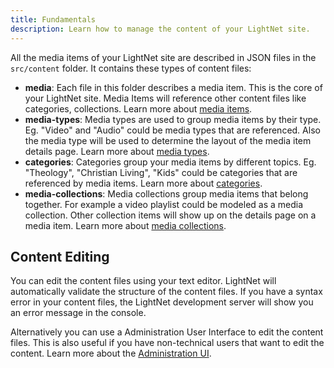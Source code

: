 ```yaml
---
title: Fundamentals
description: Learn how to manage the content of your LightNet site.
---
```


All the media items of your LightNet site are described in JSON files in the `src/content` folder. 
It contains these types of content files:

- **media**: Each file in this folder describes a media item. This is the core of your LightNet site. Media Items
  will reference other content files like categories, collections. Learn more about [media items](/content/media-items).
- **media-types**: Media types are used to group media items by their type. Eg. "Video" and "Audio" could be media types that are
  referenced. Also the media type will be used to determine the layout of the media item details page. Learn more about 
  [media types](/content/media-types).
- **categories**: Categories group your media items by different topics. Eg. "Theology", "Christian Living", "Kids" could be
  categories that are referenced by media items. Learn more about [categories](/content/categories).
- **media-collections**: Media collections group media items that belong together. For example a video playlist
  could be modeled as a media collection. Other collection items will show up on the details page on a media item. 
  Learn more about [media collections](/content/media-collections).

## Content Editing

You can edit the content files using your text editor. LightNet will automatically validate the structure of the content files.
If you have a syntax error in your content files, the LightNet development server will show you an error message in the console.

Alternatively you can use a Administration User Interface to edit the content files. This is also useful if you have 
non-technical users that want to edit the content. Learn more about the [Administration UI](/content/administration-ui).
